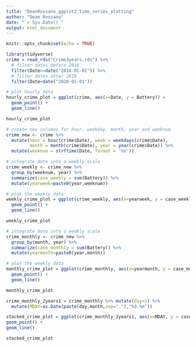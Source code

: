 ```yaml
---
title: "DeanRossano_ggplot2_time_series_plotting"
author: "Dean Rossano"
date: "`r Sys.Date()`"
output: html_document
---
```


```r
knitr::opts_chunk$set(echo = TRUE)
```

```r
library(tidyverse)
crime = read_rds("Crime3years.rds") %>%
  # filter dates before 2018
  filter(Date>=date("2018-01-01")) %>% 
  # filter dates after 2019
  filter(Date<date("2020-01-01"))

# plot hourly data
hourly_crime_plot = ggplot(crime, aes(x=Date, y = Battery)) +
  geom_point() +
  geom_line()

hourly_crime_plot

# create new columns for hour, weekday, month, year and weeknum
crime_new <- crime %>% 
  mutate(hour = hour(crime$Date), week = weekdays(crime$Date),
         month = month(crime$Date), year = year(crime$Date)) %>% 
  mutate(weeknum = strftime(Date, format = '%V'))

# integrate date into a weekly scale
crime_weekly <- crime_new %>% 
  group_by(weeknum, year) %>% 
  summarize(case_weekly = sum(Battery)) %>% 
  mutate(yearweek=paste0(year,weeknum))

# plot the weekly data
weekly_crime_plot = ggplot(crime_weekly, aes(x=yearweek, y = case_weekly, group = 1)) +
  geom_point() +
  geom_line()

weekly_crime_plot

# integrate date into a weekly scale
crime_monthly <- crime_new %>% 
  group_by(month, year) %>% 
  summarize(case_monthly = sum(Battery)) %>% 
  mutate(yearmonth=paste0(year,month))

# plot the weekly data
monthly_crime_plot = ggplot(crime_monthly, aes(x=yearmonth, y = case_monthly, group = 1)) +
  geom_point() +
  geom_line()

monthly_crime_plot

crime_monthly_2years1 = crime_monthly %>% mutate(day=1) %>% 
  mutate(MDAY=as.Date(paste(day,month,sep="."),"%d.%m"))

stacked_crime_plot = ggplot(crime_monthly_2years1, aes(x=MDAY, y = case_monthly, color=as.factor(year))) +
geom_point() +
geom_line()

stacked_crime_plot
```


